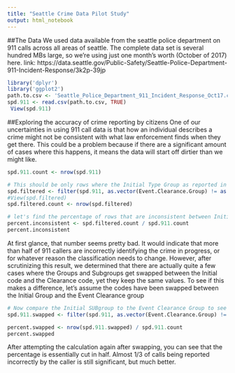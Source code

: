 ```yaml
---
title: "Seattle Crime Data Pilot Study"
output: html_notebook
---
```




##The Data
We used data available from the seattle police department on 911 calls across all areas of seattle. The complete data set is several hundred MBs large, so we're using just one month's worth (October of 2017) here. link: https://data.seattle.gov/Public-Safety/Seattle-Police-Department-911-Incident-Response/3k2p-39jp
```r
library('dplyr')
library('ggplot2')
path.to.csv <- 'Seattle_Police_Department_911_Incident_Response_Oct17.csv'
spd.911 <- read.csv(path.to.csv, TRUE)
 View(spd.911)

```

##Exploring the accuracy of crime reporting by citizens
One of our uncertainties in using 911 call data is that how an individual describes a crime might not be consistent with what law enforcement finds when they get there. This could be a problem because if there are a significant amount of cases where this happens, it means the data will start off dirtier than we might like. 

```r
spd.911.count <- nrow(spd.911)

# This should be only rows where the Initial Type Group as reported in the call is not the same as the one confirmed at the scene (Clearance Group)
spd.filtered <- filter(spd.911, as.vector(Event.Clearance.Group) != as.vector(Initial.Type.Group))
#View(spd.filtered)
spd.filtered.count <- nrow(spd.filtered)

# let's find the percentage of rows that are inconsistent between Initial Type Group and Clearance Group
percent.inconsistent <- spd.filtered.count / spd.911.count
percent.inconsistent
```
At first glance, that number seems pretty bad. It would indicate that more than half of 911 callers are incorrectly identifying the crime in progress, or for whatever reason the classification needs to change. However, after scrutinizing this result, we determined that there are actually quite a few cases where the Groups and Subgroups get swapped between the Initial code and the Clearance code, yet they keep the same values. To see if this makes a difference, let's assume the codes have been swapped between the Initial Group and the Event Clearance group
```r

# Now compare the Initial SUBgroup to the Event Clearance Group to see if there are any cases where they may have been swapped.
spd.911.swapped <- filter(spd.911, as.vector(Event.Clearance.Group) != as.vector(Initial.Type.Subgroup))

percent.swapped <- nrow(spd.911.swapped) / spd.911.count
percent.swapped

```
After attempting the calculation again after swapping, you can see that the percentage is essentially cut in half. Almost 1/3 of calls being reported incorrectly by the caller is still significant, but much better.  